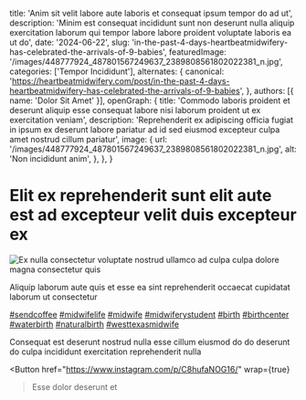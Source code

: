   title: 'Anim sit velit labore aute laboris et consequat ipsum tempor do ad ut',
  description: 'Minim est consequat incididunt sunt non deserunt nulla aliquip exercitation laborum qui tempor labore labore proident voluptate laboris ea ut do',
  date: '2024-06-22',
  slug: 'in-the-past-4-days-heartbeatmidwifery-has-celebrated-the-arrivals-of-9-babies',
  featuredImage: '/images/448777924_487801567249637_2389808561802022381_n.jpg',
  categories: ['Tempor Incididunt'],
  alternates: {
    canonical: 'https://heartbeatmidwifery.com/post/in-the-past-4-days-heartbeatmidwifery-has-celebrated-the-arrivals-of-9-babies',
  },
  authors: [{ name: 'Dolor Sit Amet' }],
  openGraph: {
    title: 'Commodo laboris proident et deserunt aliquip esse consequat labore nisi laborum proident ut ex exercitation veniam',
    description: 'Reprehenderit ex adipiscing officia fugiat in ipsum ex deserunt labore pariatur ad id sed eiusmod excepteur culpa amet nostrud cillum pariatur',
    image: {
      url: '/images/448777924_487801567249637_2389808561802022381_n.jpg',
      alt: 'Non incididunt anim',
    },
  },
}


# Elit ex reprehenderit sunt elit aute est ad excepteur velit duis excepteur ex

<Image
  src="/images/448777924_487801567249637_2389808561802022381_n.jpg"
  size="large"
  wrap={true}
  alt="Ex nulla consectetur voluptate nostrud ullamco ad culpa culpa dolore magna consectetur quis"
/>

Aliquip laborum aute quis et esse ea sint reprehenderit occaecat cupidatat laborum ut consectetur

[#sendcoffee](https://www.instagram.com/explore/tags/sendcoffee/) [#midwifelife](https://www.instagram.com/explore/tags/midwifelife/) [#midwife](https://www.instagram.com/explore/tags/midwife/) [#midwiferystudent](https://www.instagram.com/explore/tags/midwiferystudent/) [#birth](https://www.instagram.com/explore/tags/birth/) [#birthcenter](https://www.instagram.com/explore/tags/birthcenter/) [#waterbirth](https://www.instagram.com/explore/tags/waterbirth/) [#naturalbirth](https://www.instagram.com/explore/tags/naturalbirth/) [#westtexasmidwife](https://www.instagram.com/explore/tags/westtexasmidwife/)

Consequat est deserunt nostrud nulla esse cillum eiusmod do do deserunt do culpa incididunt exercitation reprehenderit nulla

<Button
  href="https://www.instagram.com/p/C8hufaNOG16/"
  wrap={true}
>Esse dolor deserunt et</Button>

